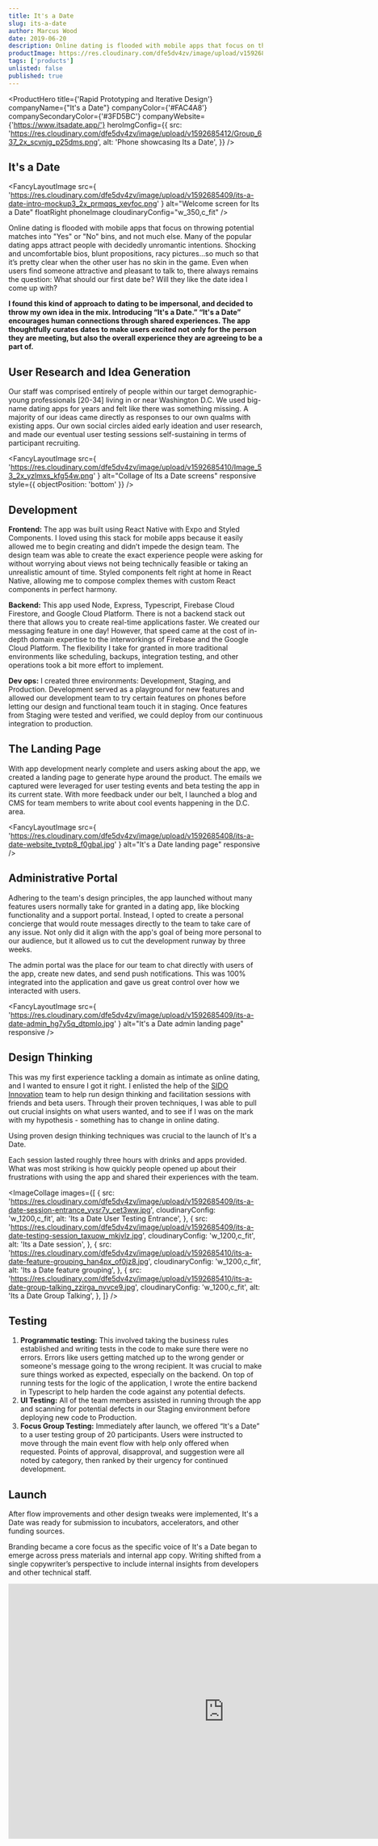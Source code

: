 ```yaml
---
title: It's a Date
slug: its-a-date
author: Marcus Wood
date: 2019-06-20
description: Online dating is flooded with mobile apps that focus on throwing potential matches into "Yes" and "No" bins. It's time for a dating app that encourages human connection through shared experiences.
productImage: https://res.cloudinary.com/dfe5dv4zv/image/upload/v1592685408/its-a-date-phone_izkfva_uwu6oy.png
tags: ['products']
unlisted: false
published: true
---
```


<ProductHero
  title={'Rapid Prototyping and Iterative Design'}
  companyName={"It's a Date"}
  companyColor={'#FAC4A8'}
  companySecondaryColor={'#3FD5BC'}
  companyWebsite={'https://www.itsadate.app/'}
  heroImgConfig={{
    src:
      'https://res.cloudinary.com/dfe5dv4zv/image/upload/v1592685412/Group_637_2x_scvnjg_p25dms.png',
    alt: 'Phone showcasing Its a Date',
  }}
/>

<Section smallPadding>

## It's a Date

<FancyLayoutImage
  src={
    'https://res.cloudinary.com/dfe5dv4zv/image/upload/v1592685409/its-a-date-intro-mockup3_2x_prmqqs_xevfoc.png'
  }
  alt="Welcome screen for Its a Date"
  floatRight
  phoneImage
  cloudinaryConfig="w_350,c_fit"
/>

Online dating is flooded with mobile apps that focus on throwing potential matches into "Yes" or "No" bins, and not much else. Many of the popular dating apps attract people with decidedly unromantic intentions. Shocking and uncomfortable bios, blunt propositions, racy pictures...so much so that it’s pretty clear when the other user has no skin in the game. Even when users find someone attractive and pleasant to talk to, there always remains the question: What should our first date be? Will they like the date idea I come up with?

</Section>

<Section secondaryBackground>

**I found this kind of approach to dating to be impersonal, and decided to throw my own idea in the mix. Introducing “It's a Date.” “It's a Date” encourages human connections through shared experiences. The app thoughtfully curates dates to make users excited not only for the person they are meeting, but also the overall experience they are agreeing to be a part of.**

</Section>

<Section>

## User Research and Idea Generation

Our staff was comprised entirely of people within our target
demographic- young professionals [20-34] living in or near Washington
D.C. We used big-name dating apps for years and felt like there was
something missing. A majority of our ideas came directly as responses
to our own qualms with existing apps. Our own social circles aided
early ideation and user research, and made our eventual user testing
sessions self-sustaining in terms of participant recruiting.

</Section>

<Section noPadding secondaryBackground fluid twoColumn bottomAlignItems>

<SectionColumn>

<FancyLayoutImage
  src={
    'https://res.cloudinary.com/dfe5dv4zv/image/upload/v1592685410/Image_53_2x_yzlmxs_kfg54w.png'
  }
  alt="Collage of Its a Date screens"
  responsive
  style={{ objectPosition: 'bottom' }}
/>

</SectionColumn>

<SectionColumn fluidGuard withPadding>

## Development

**Frontend:** The app was built using React Native with Expo and Styled Components. I loved using this stack for mobile apps because it easily allowed me to begin creating and didn’t impede the design team. The design team was able to create the exact experience people were asking for without worrying about views not being technically feasible or taking an unrealistic amount of time. Styled components felt right at home in React Native, allowing me to compose complex themes with custom React components in perfect harmony.

**Backend:** This app used Node, Express, Typescript, Firebase Cloud Firestore, and Google Cloud Platform. There is not a backend stack out there that allows you to create real-time applications faster. We created our messaging feature in one day! However, that speed came at the cost of in-depth domain expertise to the interworkings of Firebase and the Google Cloud Platform. The flexibility I take for granted in more traditional environments like scheduling, backups, integration testing, and other operations took a bit more effort to implement.

**Dev ops:** I created three environments: Development, Staging, and Production. Development served as a playground for new features and allowed our development team to try certain features on phones before letting our design and functional team touch it in staging. Once features from Staging were tested and verified, we could deploy from our continuous integration to production.

</SectionColumn>

</Section>

<Section>

## The Landing Page

With app development nearly complete and users asking about the app, we created a landing page to generate hype around the product. The emails we captured were leveraged for user testing events and beta testing the app in its current state. With more feedback under our belt, I launched a blog and CMS for team members to write about cool events happening in the D.C. area.

</Section>

<Section secondaryBackground>

<FancyLayoutImage
  src={
    'https://res.cloudinary.com/dfe5dv4zv/image/upload/v1592685408/its-a-date-website_tvptp8_f0gbal.jpg'
  }
  alt="It's a Date landing page"
  responsive
/>

</Section>

<Section smallPadding>

## Administrative Portal

Adhering to the team's design principles, the app launched without many features users normally take for granted in a dating app, like blocking functionality and a support portal. Instead, I opted to create a personal concierge that would route messages directly to the team to take care of any issue. Not only did it align with the app's goal of being more personal to our audience, but it allowed us to cut the development runway by three weeks.

The admin portal was the place for our team to chat directly with users of the app, create new dates, and send push notifications. This was 100% integrated into the application and gave us great control over how we interacted with users.

<FancyLayoutImage
  src={
    'https://res.cloudinary.com/dfe5dv4zv/image/upload/v1592685409/its-a-date-admin_hg7y5q_dtpmlo.jpg'
  }
  alt="It's a Date admin landing page"
  responsive
/>

</Section>

<Section smallPadding>

## Design Thinking

This was my first experience tackling a domain as intimate as online dating, and I wanted to ensure I got it right. I enlisted the help of the [SIDO Innovation](http://www.sidoinnovation.com/) team to help run design thinking and facilitation sessions with friends and beta users. Through their proven techniques, I was able to pull out crucial insights on what users wanted, and to see if I was on the mark with my hypothesis - something has to change in online dating.

<FancyTile>
  Using proven design thinking techniques was crucial to the launch of It's a
  Date.
</FancyTile>

Each session lasted roughly three hours with drinks and apps provided.
What was most striking is how quickly people opened up about their
frustrations with using the app and shared their experiences with the
team.

<ImageCollage
  images={[
    {
      src:
        'https://res.cloudinary.com/dfe5dv4zv/image/upload/v1592685409/its-a-date-session-entrance_yvsr7y_cet3ww.jpg',
      cloudinaryConfig: 'w_1200,c_fit',
      alt: 'Its a Date User Testing Entrance',
    },
    {
      src:
        'https://res.cloudinary.com/dfe5dv4zv/image/upload/v1592685409/its-a-date-testing-session_taxuow_mkjvlz.jpg',
      cloudinaryConfig: 'w_1200,c_fit',
      alt: 'Its a Date session',
    },
    {
      src:
        'https://res.cloudinary.com/dfe5dv4zv/image/upload/v1592685410/its-a-date-feature-grouping_han4px_of0jz8.jpg',
      cloudinaryConfig: 'w_1200,c_fit',
      alt: 'Its a Date feature grouping',
    },
    {
      src:
        'https://res.cloudinary.com/dfe5dv4zv/image/upload/v1592685410/its-a-date-group-talking_zzirga_nvvce9.jpg',
      cloudinaryConfig: 'w_1200,c_fit',
      alt: 'Its a Date Group Talking',
    },
  ]}
/>

</Section>

<Section smallPadding>

## Testing

1. **Programmatic testing:** This involved taking the business rules established and writing tests in the code to make sure there were no errors. Errors like users getting matched up to the wrong gender or someone's message going to the wrong recipient. It was crucial to make sure things worked as expected, especially on the backend. On top of running tests for the logic of the application, I wrote the entire backend in Typescript to help harden the code against any potential defects.
2. **UI Testing:** All of the team members assisted in running
   through the app and scanning for potential defects in our Staging
   environment before deploying new code to Production.
3. **Focus Group Testing:** Immediately after launch, we offered “It's a Date” to a user testing group of 20 participants. Users were instructed to move through the main event flow with help only offered when requested. Points of approval, disapproval, and suggestion were all noted by category, then ranked by their urgency for continued development.

</Section>

<Section smallPadding>

## Launch

After flow improvements and other design tweaks were implemented, It's
a Date was ready for submission to incubators, accelerators, and other
funding sources.

Branding became a core focus as the specific voice of It's a Date
began to emerge across press materials and internal app copy. Writing
shifted from a single copywriter’s perspective to include internal
insights from developers and other technical staff.

<ResponsiveVideo>
  <iframe
    src="https://player.vimeo.com/video/311800634"
    title="launchVideo"
    width="853"
    height="505"
    frameBorder="0"
    allowFullScreen
  />
</ResponsiveVideo>

Our launched video amassed over 2,000 views in two days with an
average engagement rate of 40% (industry average is 2%). Social
ambassadors were recruited through our user testing sessions, which
aided us in our initial user base growth. Brand ambassadors naturally
fell in our target demographic due to our testing session selection
parameters.

## Where it is Now

Our user testing events gave us a treasure trove of data to sift through along with the most telling data point of all. Even though people loved the events, our net promoter score was high, and people said they would absolutely use the app no one engaged with it after the events.

Combine that with the runway needed to be competitive in the dating market, I decided to sunset the product. Although the need is there, and I still believe this is the best way to foster meaningful human connection online, the market is hyper competitive. Maybe one day I'll pick this one back up and see where it can take the dating world.


</Section>

<Section>

#### Additional Information

I'm really passionate about products and entrepreneurship, so if I have an ambitious idea that requires a lot of work, I write a business plan for it before coding anything. This allows me to see how close it is to the projected cost of production, what the runway needs look like, and if it’s viable. Sometimes I'll decide to build the product and put it in people's hands for testing before choosing to continue with it full time.

- [Business Plan](/static/its-a-date-business-plan.pdf) (a brief history of the online dating market if you wanna read!)

</Section>
